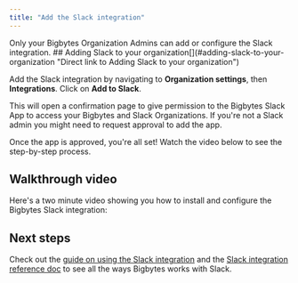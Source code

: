 ```yaml
---
title: "Add the Slack integration"
---
```



<Info>
Only your Bigbytes Organization Admins can add or configure the Slack integration.
</Info>
## Adding Slack to your organization[](#adding-slack-to-your-organization "Direct link to Adding Slack to your organization")

Add the Slack integration by navigating to **Organization settings**, then **Integrations**. Click on **Add to Slack**.

This will open a confirmation page to give permission to the Bigbytes Slack App to access your Bigbytes and Slack Organizations. If you're not a Slack admin you might need to request approval to add the app.

Once the app is approved, you're all set! Watch the video below to see the step-by-step process.

## Walkthrough video[](#walkthrough-video "Direct link to Walkthrough video")

Here's a two minute video showing you how to install and configure the Bigbytes Slack integration:

## Next steps[](#next-steps "Direct link to Next steps")

Check out the [guide on using the Slack integration](/guides/using-slack-integration) and the [Slack integration reference doc](/references/slack-integration) to see all the ways Bigbytes works with Slack.
